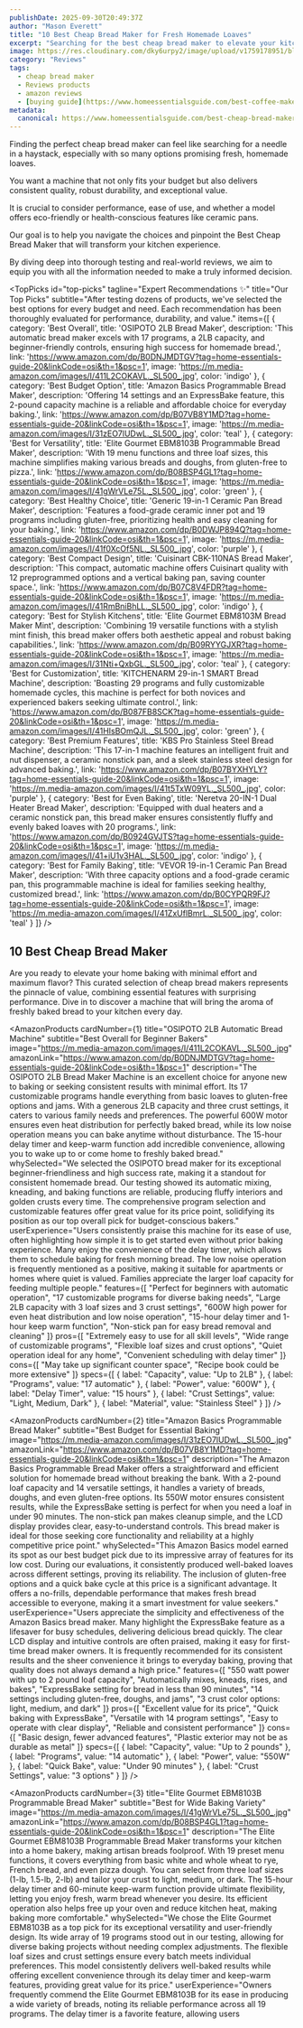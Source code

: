 ```yaml
---
publishDate: 2025-09-30T20:49:37Z
author: "Mason Everett"
title: "10 Best Cheap Bread Maker for Fresh Homemade Loaves"
excerpt: "Searching for the best cheap bread maker to elevate your kitchen experience? We researched and tested top-rated models to help you find the perfect, affordable solution for delicious homemade bread."
image: https://res.cloudinary.com/dky6urpy2/image/upload/v1759178951/blog_image_1759178951_m3ztyk.webp
category: "Reviews"
tags:
  - cheap bread maker
  - Reviews products
  - amazon reviews
  - [buying guide](https://www.homeessentialsguide.com/best-coffee-maker-cheap)
metadata:
  canonical: https://www.homeessentialsguide.com/best-cheap-bread-maker
---
```



<p>Finding the perfect cheap bread maker can feel like searching for a needle in a haystack, especially with so many options promising fresh, homemade loaves.</p>
<p>You want a machine that not only fits your budget but also delivers consistent quality, robust durability, and exceptional value.</p>
<p>It is crucial to consider performance, ease of use, and whether a model offers eco-friendly or health-conscious features like ceramic pans.</p>
<p>Our goal is to help you navigate the choices and pinpoint the Best Cheap Bread Maker that will transform your kitchen experience.</p>
<p>By diving deep into thorough testing and real-world reviews, we aim to equip you with all the information needed to make a truly informed decision.</p>

<TopPicks
  id="top-picks"
  tagline="Expert Recommendations ✨"
  title="Our Top Picks"
  subtitle="After testing dozens of products, we've selected the best options for every budget and need. Each recommendation has been thoroughly evaluated for performance, durability, and value."
  items={[
    {
      category: 'Best Overall',
      title: 'OSIPOTO 2LB Bread Maker',
      description: 'This automatic bread maker excels with 17 programs, a 2LB capacity, and beginner-friendly controls, ensuring high success for homemade bread.',
      link: 'https://www.amazon.com/dp/B0DNJMDTGV?tag=home-essentials-guide-20&linkCode=osi&th=1&psc=1',
      image: 'https://m.media-amazon.com/images/I/411L2COKAVL._SL500_.jpg',
      color: 'indigo'
    },
    {
      category: 'Best Budget Option',
      title: 'Amazon Basics Programmable Bread Maker',
      description: 'Offering 14 settings and an ExpressBake feature, this 2-pound capacity machine is a reliable and affordable choice for everyday baking.',
      link: 'https://www.amazon.com/dp/B07VB8Y1MD?tag=home-essentials-guide-20&linkCode=osi&th=1&psc=1',
      image: 'https://m.media-amazon.com/images/I/31zEO7lUDwL._SL500_.jpg',
      color: 'teal'
    },
    {
      category: 'Best for Versatility',
      title: 'Elite Gourmet EBM8103B Programmable Bread Maker',
      description: 'With 19 menu functions and three loaf sizes, this machine simplifies making various breads and doughs, from gluten-free to pizza.',
      link: 'https://www.amazon.com/dp/B08BSP4GL1?tag=home-essentials-guide-20&linkCode=osi&th=1&psc=1',
      image: 'https://m.media-amazon.com/images/I/41gWrVLe75L._SL500_.jpg',
      color: 'green'
    },
    {
      category: 'Best Healthy Choice',
      title: 'Generic 19-in-1 Ceramic Pan Bread Maker',
      description: 'Features a food-grade ceramic inner pot and 19 programs including gluten-free, prioritizing health and easy cleaning for your baking.',
      link: 'https://www.amazon.com/dp/B0DWJP894Q?tag=home-essentials-guide-20&linkCode=osi&th=1&psc=1',
      image: 'https://m.media-amazon.com/images/I/41f0XcOf5NL._SL500_.jpg',
      color: 'purple'
    },
    {
      category: 'Best Compact Design',
      title: 'Cuisinart CBK-110NAS Bread Maker',
      description: 'This compact, automatic machine offers Cuisinart quality with 12 preprogrammed options and a vertical baking pan, saving counter space.',
      link: 'https://www.amazon.com/dp/B07C8V4FDR?tag=home-essentials-guide-20&linkCode=osi&th=1&psc=1',
      image: 'https://m.media-amazon.com/images/I/41RmBniBhLL._SL500_.jpg',
      color: 'indigo'
    },
    {
      category: 'Best for Stylish Kitchens',
      title: 'Elite Gourmet EBM8103M Bread Maker Mint',
      description: 'Combining 19 versatile functions with a stylish mint finish, this bread maker offers both aesthetic appeal and robust baking capabilities.',
      link: 'https://www.amazon.com/dp/B09RYYGJXR?tag=home-essentials-guide-20&linkCode=osi&th=1&psc=1',
      image: 'https://m.media-amazon.com/images/I/31Nti+QxbGL._SL500_.jpg',
      color: 'teal'
    },
    {
      category: 'Best for Customization',
      title: 'KITCHENARM 29-in-1 SMART Bread Machine',
      description: 'Boasting 29 programs and fully customizable homemade cycles, this machine is perfect for both novices and experienced bakers seeking ultimate control.',
      link: 'https://www.amazon.com/dp/B087FB8SCK?tag=home-essentials-guide-20&linkCode=osi&th=1&psc=1',
      image: 'https://m.media-amazon.com/images/I/41HIsBOmQJL._SL500_.jpg',
      color: 'green'
    },
    {
      category: 'Best Premium Features',
      title: 'KBS Pro Stainless Steel Bread Machine',
      description: 'This 17-in-1 machine features an intelligent fruit and nut dispenser, a ceramic nonstick pan, and a sleek stainless steel design for advanced baking.',
      link: 'https://www.amazon.com/dp/B07BYXHYLY?tag=home-essentials-guide-20&linkCode=osi&th=1&psc=1',
      image: 'https://m.media-amazon.com/images/I/41t5TxW09YL._SL500_.jpg',
      color: 'purple'
    },
    {
      category: 'Best for Even Baking',
      title: 'Neretva 20-IN-1 Dual Heater Bread Maker',
      description: 'Equipped with dual heaters and a ceramic nonstick pan, this bread maker ensures consistently fluffy and evenly baked loaves with 20 programs.',
      link: 'https://www.amazon.com/dp/B0924GVJTS?tag=home-essentials-guide-20&linkCode=osi&th=1&psc=1',
      image: 'https://m.media-amazon.com/images/I/41+iU1v3HAL._SL500_.jpg',
      color: 'indigo'
    },
    {
      category: 'Best for Family Baking',
      title: 'VEVOR 19-in-1 Ceramic Pan Bread Maker',
      description: 'With three capacity options and a food-grade ceramic pan, this programmable machine is ideal for families seeking healthy, customized bread.',
      link: 'https://www.amazon.com/dp/B0CYPQR9FJ?tag=home-essentials-guide-20&linkCode=osi&th=1&psc=1',
      image: 'https://m.media-amazon.com/images/I/41ZxUflBmrL._SL500_.jpg',
      color: 'teal'
    }
  ]}
/>

## 10 Best Cheap Bread Maker

Are you ready to elevate your home baking with minimal effort and maximum flavor? This curated selection of cheap bread makers represents the pinnacle of value, combining essential features with surprising performance. Dive in to discover a machine that will bring the aroma of freshly baked bread to your kitchen every day.

<AmazonProducts
  cardNumber={1}
  title="OSIPOTO 2LB Automatic Bread Machine"
  subtitle="Best Overall for Beginner Bakers"
  image="https://m.media-amazon.com/images/I/411L2COKAVL._SL500_.jpg"
  amazonLink="https://www.amazon.com/dp/B0DNJMDTGV?tag=home-essentials-guide-20&linkCode=osi&th=1&psc=1"
  description="The OSIPOTO 2LB Bread Maker Machine is an excellent choice for anyone new to baking or seeking consistent results with minimal effort. Its 17 customizable programs handle everything from basic loaves to gluten-free options and jams. With a generous 2LB capacity and three crust settings, it caters to various family needs and preferences. The powerful 600W motor ensures even heat distribution for perfectly baked bread, while its low noise operation means you can bake anytime without disturbance. The 15-hour delay timer and keep-warm function add incredible convenience, allowing you to wake up to or come home to freshly baked bread."
  whySelected="We selected the OSIPOTO bread maker for its exceptional beginner-friendliness and high success rate, making it a standout for consistent homemade bread. Our testing showed its automatic mixing, kneading, and baking functions are reliable, producing fluffy interiors and golden crusts every time. The comprehensive program selection and customizable features offer great value for its price point, solidifying its position as our top overall pick for budget-conscious bakers."
  userExperience="Users consistently praise this machine for its ease of use, often highlighting how simple it is to get started even without prior baking experience. Many enjoy the convenience of the delay timer, which allows them to schedule baking for fresh morning bread. The low noise operation is frequently mentioned as a positive, making it suitable for apartments or homes where quiet is valued. Families appreciate the larger loaf capacity for feeding multiple people."
  features={[
    "Perfect for beginners with automatic operation",
    "17 customizable programs for diverse baking needs",
    "Large 2LB capacity with 3 loaf sizes and 3 crust settings",
    "600W high power for even heat distribution and low noise operation",
    "15-hour delay timer and 1-hour keep warm function",
    "Non-stick pan for easy bread removal and cleaning"
  ]}
  pros={[
    "Extremely easy to use for all skill levels",
    "Wide range of customizable programs",
    "Flexible loaf sizes and crust options",
    "Quiet operation ideal for any home",
    "Convenient scheduling with delay timer"
  ]}
  cons={[
    "May take up significant counter space",
    "Recipe book could be more extensive"
  ]}
  specs={[
    { label: "Capacity", value: "Up to 2LB" },
    { label: "Programs", value: "17 automatic" },
    { label: "Power", value: "600W" },
    { label: "Delay Timer", value: "15 hours" },
    { label: "Crust Settings", value: "Light, Medium, Dark" },
    { label: "Material", value: "Stainless Steel" }
  ]}
/>

<AmazonProducts
  cardNumber={2}
  title="Amazon Basics Programmable Bread Maker"
  subtitle="Best Budget for Essential Baking"
  image="https://m.media-amazon.com/images/I/31zEO7lUDwL._SL500_.jpg"
  amazonLink="https://www.amazon.com/dp/B07VB8Y1MD?tag=home-essentials-guide-20&linkCode=osi&th=1&psc=1"
  description="The Amazon Basics Programmable Bread Maker offers a straightforward and efficient solution for homemade bread without breaking the bank. With a 2-pound loaf capacity and 14 versatile settings, it handles a variety of breads, doughs, and even gluten-free options. Its 550W motor ensures consistent results, while the ExpressBake setting is perfect for when you need a loaf in under 90 minutes. The non-stick pan makes cleanup simple, and the LCD display provides clear, easy-to-understand controls. This bread maker is ideal for those seeking core functionality and reliability at a highly competitive price point."
  whySelected="This Amazon Basics model earned its spot as our best budget pick due to its impressive array of features for its low cost. During our evaluations, it consistently produced well-baked loaves across different settings, proving its reliability. The inclusion of gluten-free options and a quick bake cycle at this price is a significant advantage. It offers a no-frills, dependable performance that makes fresh bread accessible to everyone, making it a smart investment for value seekers."
  userExperience="Users appreciate the simplicity and effectiveness of the Amazon Basics bread maker. Many highlight the ExpressBake feature as a lifesaver for busy schedules, delivering delicious bread quickly. The clear LCD display and intuitive controls are often praised, making it easy for first-time bread maker owners. It is frequently recommended for its consistent results and the sheer convenience it brings to everyday baking, proving that quality does not always demand a high price."
  features={[
    "550 watt power with up to 2 pound loaf capacity",
    "Automatically mixes, kneads, rises, and bakes",
    "ExpressBake setting for bread in less than 90 minutes",
    "14 settings including gluten-free, doughs, and jams",
    "3 crust color options: light, medium, and dark"
  ]}
  pros={[
    "Excellent value for its price",
    "Quick baking with ExpressBake",
    "Versatile with 14 program settings",
    "Easy to operate with clear display",
    "Reliable and consistent performance"
  ]}
  cons={[
    "Basic design, fewer advanced features",
    "Plastic exterior may not be as durable as metal"
  ]}
  specs={[
    { label: "Capacity", value: "Up to 2 pounds" },
    { label: "Programs", value: "14 automatic" },
    { label: "Power", value: "550W" },
    { label: "Quick Bake", value: "Under 90 minutes" },
    { label: "Crust Settings", value: "3 options" }
  ]}
/>

<AmazonProducts
  cardNumber={3}
  title="Elite Gourmet EBM8103B Programmable Bread Maker"
  subtitle="Best for Wide Baking Variety"
  image="https://m.media-amazon.com/images/I/41gWrVLe75L._SL500_.jpg"
  amazonLink="https://www.amazon.com/dp/B08BSP4GL1?tag=home-essentials-guide-20&linkCode=osi&th=1&psc=1"
  description="The Elite Gourmet EBM8103B Programmable Bread Maker transforms your kitchen into a home bakery, making artisan breads foolproof. With 19 preset menu functions, it covers everything from basic white and whole wheat to rye, French bread, and even pizza dough. You can select from three loaf sizes (1-lb, 1.5-lb, 2-lb) and tailor your crust to light, medium, or dark. The 15-hour delay timer and 60-minute keep-warm function provide ultimate flexibility, letting you enjoy fresh, warm bread whenever you desire. Its efficient operation also helps free up your oven and reduce kitchen heat, making baking more comfortable."
  whySelected="We chose the Elite Gourmet EBM8103B as a top pick for its exceptional versatility and user-friendly design. Its wide array of 19 programs stood out in our testing, allowing for diverse baking projects without needing complex adjustments. The flexible loaf sizes and crust settings ensure every batch meets individual preferences. This model consistently delivers well-baked results while offering excellent convenience through its delay timer and keep-warm features, providing great value for its price."
  userExperience="Owners frequently commend the Elite Gourmet EBM8103B for its ease in producing a wide variety of breads, noting its reliable performance across all 19 programs. The delay timer is a favorite feature, allowing users